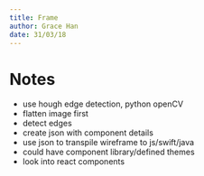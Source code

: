 ```yaml
---
title: Frame
author: Grace Han
date: 31/03/18
---
```


# Notes
 - use hough edge detection, python openCV
 - flatten image first
 - detect edges
 - create json with component details
 - use json to transpile wireframe to js/swift/java
 - could have component library/defined themes
 - look into react components 
